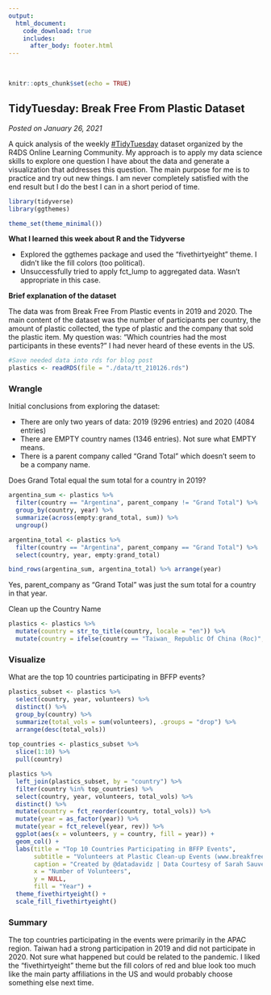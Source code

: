 ```yaml
---
output: 
  html_document:
    code_download: true
    includes:
      after_body: footer.html
---
```

<br>
```r
knitr::opts_chunk$set(echo = TRUE)
```

## **TidyTuesday: Break Free From Plastic Dataset**
*Posted on January 26, 2021*

A quick analysis of the weekly [#TidyTuesday](http://github.com/rfordatascience/tidytuesday) dataset organized by the R4DS Online Learning Community.  My approach is to apply my data science skills to explore one question I have about the data and generate a visualization that addresses this question.  The main purpose for me is to practice and try out new things.  I am never completely satisfied with the end result but I do the best I can in a short period of time.

```r
library(tidyverse)
library(ggthemes)

theme_set(theme_minimal())
```

**What I learned this week about R and the Tidyverse**

* Explored the ggthemes package and used the "fivethirtyeight" theme.  I didn't like the fill colors (too political).
* Unsuccessfully tried to apply fct_lump to aggregated data.  Wasn't appropriate in this case.

**Brief explanation of the dataset**

The data was from Break Free From Plastic events in 2019 and 2020.  The main content of the dataset was the number of participants per country, the amount of plastic collected, the type of plastic and the company that sold the plastic item.  My question was: "Which countries had the most participants in these events?"  I had never heard of these events in the US.

```r
#Save needed data into rds for blog post
plastics <- readRDS(file = "./data/tt_210126.rds")
```
### Wrangle

Initial conclusions from exploring the dataset:

* There are only two years of data: 2019 (9296 entries) and 2020 (4084 entries)
* There are EMPTY country names (1346 entries).  Not sure what EMPTY means.
* There is a parent company called "Grand Total" which doesn't seem to be a company name.

Does Grand Total equal the sum total for a country in 2019?
```r
argentina_sum <- plastics %>% 
  filter(country == "Argentina", parent_company != "Grand Total") %>%
  group_by(country, year) %>% 
  summarize(across(empty:grand_total, sum)) %>%
  ungroup()

argentina_total <- plastics %>%
  filter(country == "Argentina", parent_company == "Grand Total") %>%
  select(country, year, empty:grand_total)

bind_rows(argentina_sum, argentina_total) %>% arrange(year)
```
Yes, parent_company as "Grand Total" was just the sum total for a country in that year.


Clean up the Country Name
```r
plastics <- plastics %>%
  mutate(country = str_to_title(country, locale = "en")) %>%
  mutate(country = ifelse(country == "Taiwan_ Republic Of China (Roc)", "Taiwan", country))
```

### Visualize

What are the top 10 countries participating in BFFP events?

```r
plastics_subset <- plastics %>%
  select(country, year, volunteers) %>%
  distinct() %>%
  group_by(country) %>%
  summarize(total_vols = sum(volunteers), .groups = "drop") %>%
  arrange(desc(total_vols))
  
top_countries <- plastics_subset %>% 
  slice(1:10) %>%
  pull(country)

plastics %>%
  left_join(plastics_subset, by = "country") %>%
  filter(country %in% top_countries) %>%
  select(country, year, volunteers, total_vols) %>%
  distinct() %>%
  mutate(country = fct_reorder(country, total_vols)) %>%
  mutate(year = as_factor(year)) %>%
  mutate(year = fct_relevel(year, rev)) %>%
  ggplot(aes(x = volunteers, y = country, fill = year)) +
  geom_col() +
  labs(title = "Top 10 Countries Participating in BFFP Events",
       subtitle = "Volunteers at Plastic Clean-up Events (www.breakfreefromplastic.org)",
       caption = "Created by @datadavidz | Data Courtesy of Sarah Sauve | #TidyTuesday",
       x = "Number of Volunteers",
       y = NULL,
       fill = "Year") +
  theme_fivethirtyeight() +
  scale_fill_fivethirtyeight()
```

### Summary

The top countries participating in the events were primarily in the APAC region.  Taiwan had a strong participation in 2019 and did not participate in 2020.  Not sure what happened but could be related to the pandemic.  I liked the "fivethirtyeight" theme but the fill colors of red and blue look too much like the main party affiliations in the US and would probably choose something else next time.
